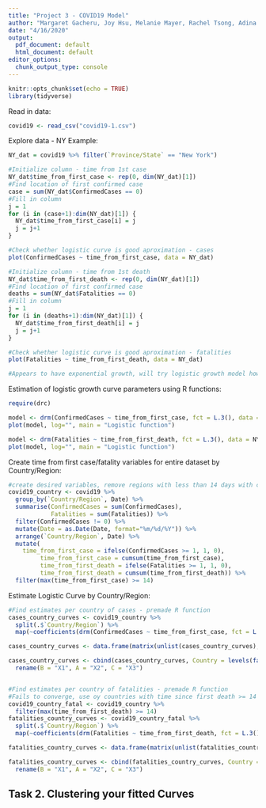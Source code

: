 ```yaml
---
title: "Project 3 - COVID19 Model"
author: "Margaret Gacheru, Joy Hsu, Melanie Mayer, Rachel Tsong, Adina Zhang"
date: "4/16/2020"
output:
  pdf_document: default
  html_document: default
editor_options:
  chunk_output_type: console
---
```


```r
knitr::opts_chunk$set(echo = TRUE)
library(tidyverse)
```

Read in data:

```r
covid19 <- read_csv("covid19-1.csv")
```

Explore data - NY Example:

```r
NY_dat = covid19 %>% filter(`Province/State` == "New York")

#Initialize column - time from 1st case
NY_dat$time_from_first_case <- rep(0, dim(NY_dat)[1])
#Find location of first confirmed case
case = sum(NY_dat$ConfirmedCases == 0)
#Fill in column
j = 1
for (i in (case+1):dim(NY_dat)[1]) {
  NY_dat$time_from_first_case[i] = j
  j = j+1
}

#Check whether logistic curve is good aproximation - cases
plot(ConfirmedCases ~ time_from_first_case, data = NY_dat) 

#Initialize column - time from 1st death
NY_dat$time_from_first_death <- rep(0, dim(NY_dat)[1])
#Find location of first confirmed case
deaths = sum(NY_dat$Fatalities == 0)
#Fill in column
j = 1
for (i in (deaths+1):dim(NY_dat)[1]) {
  NY_dat$time_from_first_death[i] = j
  j = j+1
}

#Check whether logistic curve is good aproximation - fatalities
plot(Fatalities ~ time_from_first_death, data = NY_dat) 

#Appears to have exponential growth, will try logistic growth model however
```

Estimation of logistic growth curve parameters using R functions:

```r
require(drc)

model <- drm(ConfirmedCases ~ time_from_first_case, fct = L.3(), data = NY_dat)
plot(model, log="", main = "Logistic function")

model <- drm(Fatalities ~ time_from_first_death, fct = L.3(), data = NY_dat)
plot(model, log="", main = "Logistic function")

```


Create time from first case/fatality variables for entire dataset by Country/Region:

```r
#create desired variables, remove regions with less than 14 days with cases
covid19_country <- covid19 %>%
  group_by(`Country/Region`, Date) %>%
  summarise(ConfirmedCases = sum(ConfirmedCases),
            Fatalities = sum(Fatalities)) %>% 
  filter(ConfirmedCases != 0) %>%
  mutate(Date = as.Date(Date, format="%m/%d/%Y")) %>%
  arrange(`Country/Region`, Date) %>%
  mutate(
    time_from_first_case = ifelse(ConfirmedCases >= 1, 1, 0),
         time_from_first_case = cumsum(time_from_first_case),
         time_from_first_death = ifelse(Fatalities >= 1, 1, 0),
         time_from_first_death = cumsum(time_from_first_death)) %>%
  filter(max(time_from_first_case) >= 14)
```

Estimate Logistic Curve by Country/Region:

```r
#Find estimates per country of cases - premade R function
cases_country_curves <- covid19_country %>%
  split(.$`Country/Region`) %>%
  map(~coefficients(drm(ConfirmedCases ~ time_from_first_case, fct = L.3(), data = .)))

cases_country_curves <- data.frame(matrix(unlist(cases_country_curves), nrow=length(cases_country_curves), byrow=T))

cases_country_curves <- cbind(cases_country_curves, Country = levels(factor(covid19_country$`Country/Region`))) %>%
  rename(B = "X1", A = "X2", C = "X3")


#Find estimates per country of fatalities - premade R function
#Fails to converge, use oy countries with time since first death >= 14
covid19_country_fatal <- covid19_country %>%
  filter(max(time_from_first_death) >= 14)
fatalities_country_curves <- covid19_country_fatal %>% 
  split(.$`Country/Region`) %>%
  map(~coefficients(drm(Fatalities ~ time_from_first_death, fct = L.3(), data = .)))

fatalities_country_curves <- data.frame(matrix(unlist(fatalities_country_curves), nrow=length(fatalities_country_curves), byrow=T))

fatalities_country_curves <- cbind(fatalities_country_curves, Country = levels(factor(covid19_country_fatal$`Country/Region`))) %>%
  rename(B = "X1", A = "X2", C = "X3")
```

## Task 2. Clustering your fitted Curves









